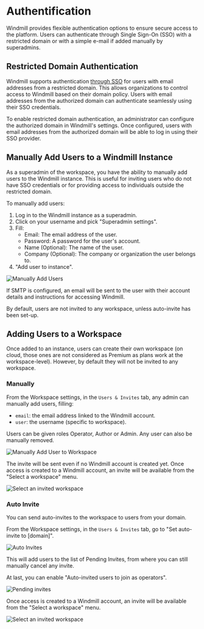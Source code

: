 # Authentification

Windmill provides flexible authentication options to ensure secure access to the platform. Users can authenticate through Single Sign-On (SSO) with a restricted domain or with a simple e-mail if added manually by superadmins.

## Restricted Domain Authentication

Windmill supports authentication [through SSO](../../misc/2_setup_oauth/index.md) for users with email addresses from a restricted domain. This allows organizations to control access to Windmill based on their domain policy. Users with email addresses from the authorized domain can authenticate seamlessly using their SSO credentials.

To enable restricted domain authentication, an administrator can configure the authorized domain in Windmill's settings. Once configured, users with email addresses from the authorized domain will be able to log in using their SSO provider.

## Manually Add Users to a Windmill Instance

As a superadmin of the workspace, you have the ability to manually add users to the Windmill instance. This is useful for inviting users who do not have SSO credentials or for providing access to individuals outside the restricted domain.

To manually add users:
1. Log in to the Windmill instance as a superadmin.
2. Click on your username and pick "Superadmin settings".
3. Fill:
   - Email: The email address of the user.
   - Password: A password for the user's account.
   - Name (Optional): The name of the user.
   - Company (Optional): The company or organization the user belongs to.
4. "Add user to instance".

![Manually Add Users](./add_global_users.png "Manually Add Users")

If SMTP is configured, an email will be sent to the user with their account details and instructions for accessing Windmill.

By default, users are not invited to any workspace, unless auto-invite has been set-up.

## Adding Users to a Workspace

Once added to an instance, users can create their own workspace (on cloud, those ones are not considered as Premium as plans work at the workspace-level). However, by default they will not be invited to any workspace.

### Manually

From the Workspace settings, in the `Users & Invites` tab, any admin can manually add users, filling:
- `email`: the email address linked to the Windmill account.
- `user`: the username (specific to workspace).

Users can be given roles Operator, Author or Admin. Any user can also be manually removed.

![Manually Add User to Workspace](./add_user_to_workspace.png "Manually add user to workspace")

The invite will be sent even if no Windmill account is created yet. Once access is created to a Windmill account, an invite will be available from the "Select a workspace" menu.

![Select an invited workspace](./get_invite.png "Select an invited workspace")

### Auto Invite

You can send auto-invites to the workspace to users from your domain.

From the Workspace settings, in the `Users & Invites` tab, go to "Set auto-invite to [domain]".

![Auto Invites](./auto_invite.png "Auto invites")

This will add users to the list of Pending Invites, from where you can still manually cancel any invite.

At last, you can enable "Auto-invited users to join as operators".

![Pending invites](./pending_invites.png "Pending invites")

Once access is created to a Windmill account, an invite will be available from the "Select a workspace" menu.

![Select an invited workspace](./get_invite.png "Select an invited workspace")